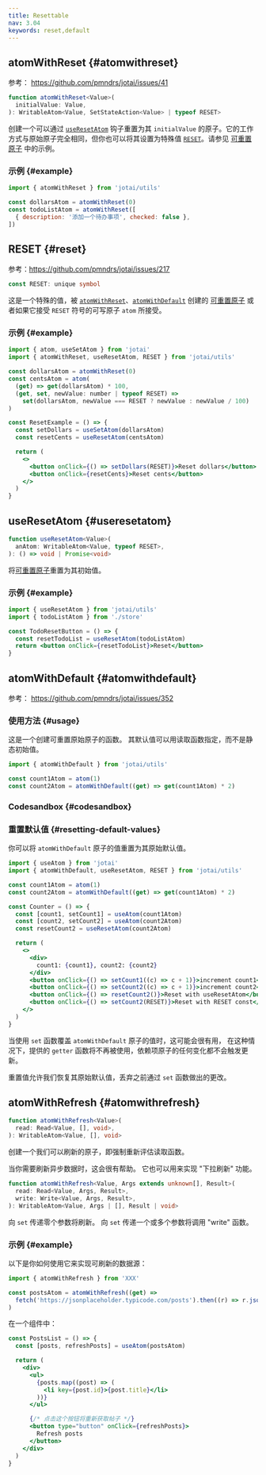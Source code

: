 ```yaml
---
title: Resettable
nav: 3.04
keywords: reset,default
---
```


## atomWithReset {#atomwithreset}

参考： https://github.com/pmndrs/jotai/issues/41

```ts
function atomWithReset<Value>(
  initialValue: Value,
): WritableAtom<Value, SetStateAction<Value> | typeof RESET>
```

创建一个可以通过 [`useResetAtom`](use-reset-atom.mdx) 钩子重置为其 `initialValue` 的原子。它的工作方式与原始原子完全相同，但你也可以将其设置为特殊值 [`RESET`](reset.mdx)。请参见 [可重置原子](../utilities/resettable.mdx) 中的示例。

### 示例 {#example}

```js
import { atomWithReset } from 'jotai/utils'

const dollarsAtom = atomWithReset(0)
const todoListAtom = atomWithReset([
  { description: '添加一个待办事项', checked: false },
])
```

## RESET {#reset}

参考：https://github.com/pmndrs/jotai/issues/217

```ts
const RESET: unique symbol
```

这是一个特殊的值，被 [`atomWithReset`](../utilities/resettable.mdx)、[`atomWithDefault`](../utilities/resettable.mdx) 创建的 [可重置原子](../utilities/resettable.mdx) 或者如果它接受 `RESET` 符号的可写原子 `atom` 所接受。

### 示例 {#example}

```jsx
import { atom, useSetAtom } from 'jotai'
import { atomWithReset, useResetAtom, RESET } from 'jotai/utils'

const dollarsAtom = atomWithReset(0)
const centsAtom = atom(
  (get) => get(dollarsAtom) * 100,
  (get, set, newValue: number | typeof RESET) =>
    set(dollarsAtom, newValue === RESET ? newValue : newValue / 100)
)

const ResetExample = () => {
  const setDollars = useSetAtom(dollarsAtom)
  const resetCents = useResetAtom(centsAtom)

  return (
    <>
      <button onClick={() => setDollars(RESET)}>Reset dollars</button>
      <button onClick={resetCents}>Reset cents</button>
    </>
  )
}
```

## useResetAtom {#useresetatom}

```ts
function useResetAtom<Value>(
  anAtom: WritableAtom<Value, typeof RESET>,
): () => void | Promise<void>
```

将[可重置原子](../utilities/resettable.mdx)重置为其初始值。

### 示例 {#example}

```jsx
import { useResetAtom } from 'jotai/utils'
import { todoListAtom } from './store'

const TodoResetButton = () => {
  const resetTodoList = useResetAtom(todoListAtom)
  return <button onClick={resetTodoList}>Reset</button>
}
```

## atomWithDefault {#atomwithdefault}

参考： https://github.com/pmndrs/jotai/issues/352

### 使用方法 {#usage}

这是一个创建可重置原始原子的函数。
其默认值可以用读取函数指定，而不是静态初始值。

```js
import { atomWithDefault } from 'jotai/utils'

const count1Atom = atom(1)
const count2Atom = atomWithDefault((get) => get(count1Atom) * 2)
```

### Codesandbox {#codesandbox}

<CodeSandbox id="unfro" />

### 重置默认值 {#resetting-default-values}

你可以将 `atomWithDefault` 原子的值重置为其原始默认值。

```jsx
import { useAtom } from 'jotai'
import { atomWithDefault, useResetAtom, RESET } from 'jotai/utils'

const count1Atom = atom(1)
const count2Atom = atomWithDefault((get) => get(count1Atom) * 2)

const Counter = () => {
  const [count1, setCount1] = useAtom(count1Atom)
  const [count2, setCount2] = useAtom(count2Atom)
  const resetCount2 = useResetAtom(count2Atom)

  return (
    <>
      <div>
        count1: {count1}, count2: {count2}
      </div>
      <button onClick={() => setCount1((c) => c + 1)}>increment count1</button>
      <button onClick={() => setCount2((c) => c + 1)}>increment count2</button>
      <button onClick={() => resetCount2()}>Reset with useResetAtom</button>
      <button onClick={() => setCount2(RESET)}>Reset with RESET const</button>
    </>
  )
}
```

当使用 `set` 函数覆盖 `atomWithDefault` 原子的值时，这可能会很有用，
在这种情况下，提供的 `getter` 函数将不再被使用，依赖项原子的任何变化都不会触发更新。

重置值允许我们恢复其原始默认值，丢弃之前通过 `set` 函数做出的更改。

## atomWithRefresh {#atomwithrefresh}

```ts
function atomWithRefresh<Value>(
  read: Read<Value, [], void>,
): WritableAtom<Value, [], void>
```

创建一个我们可以刷新的原子，即强制重新评估读取函数。

当你需要刷新异步数据时，这会很有帮助。
它也可以用来实现 "下拉刷新" 功能。

```ts
function atomWithRefresh<Value, Args extends unknown[], Result>(
  read: Read<Value, Args, Result>,
  write: Write<Value, Args, Result>,
): WritableAtom<Value, Args | [], Result | void>
```

向 `set` 传递零个参数将刷新。
向 `set` 传递一个或多个参数将调用 "write" 函数。

### 示例 {#example}

以下是你如何使用它来实现可刷新的数据源：

```js
import { atomWithRefresh } from 'XXX'

const postsAtom = atomWithRefresh((get) =>
  fetch('https://jsonplaceholder.typicode.com/posts').then((r) => r.json()),
)
```

在一个组件中：

```jsx
const PostsList = () => {
  const [posts, refreshPosts] = useAtom(postsAtom)

  return (
    <div>
      <ul>
        {posts.map((post) => (
          <li key={post.id}>{post.title}</li>
        ))}
      </ul>

      {/* 点击这个按钮将重新获取帖子 */}
      <button type="button" onClick={refreshPosts}>
        Refresh posts
      </button>
    </div>
  )
}
```
